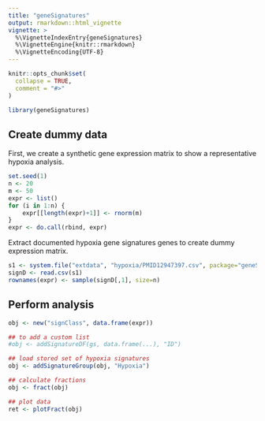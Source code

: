 ```yaml
---
title: "geneSignatures"
output: rmarkdown::html_vignette
vignette: >
  %\VignetteIndexEntry{geneSignatures}
  %\VignetteEngine{knitr::rmarkdown}
  %\VignetteEncoding{UTF-8}
---
```


```r
knitr::opts_chunk$set(
  collapse = TRUE,
  comment = "#>"
)
```

```r
library(geneSignatures)
```

## Create dummy data

First, we create a synthetic gene expression matrix to show a representative hypoxia analysis.

```r
set.seed(1)
n <- 20
m <- 50
expr <- list()
for (i in 1:n) {
    expr[[length(expr)+1]] <- rnorm(m)
}
expr <- do.call(rbind, expr)
```

Extract documented hypoxia gene signatures genes to create dummy expression matrix.

```r
s1 <- system.file("extdata", "hypoxia/PMID12947397.csv", package="geneSignatures")
signD <- read.csv(s1)
rownames(expr) <- sample(signD[,1], size=n)
```

## Perform analysis
```r
obj <- new("signClass", data.frame(expr))

## to add a custom list
#obj <- addSignatureDF(gs, data.frame(...), "ID")

## load stored set of hypoxia signatures
obj <- addSignatureGroup(obj, "Hypoxia")

## calculate fractions
obj <- fract(obj)

## plot data
ret <- plotFract(obj)
```




